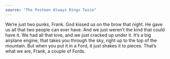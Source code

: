 ```yaml
---
source: "The Postman Always Rings Twice"
---
```


We’re just two punks, Frank. God kissed us on the brow that night. He gave us all that two people can ever have. And we just weren’t the kind that could have it. We had all that love, and we just cracked up under it. It’s a big airplane engine, that takes you through the sky, right up to the top of the mountain. But when you put it in a Ford, it just shakes it to pieces. That’s what we are, Frank, a couple of Fords.


